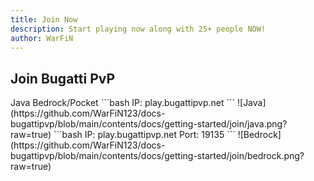 ```yaml
---
title: Join Now
description: Start playing now along with 25+ people NOW!
author: WarFiN
---
```


## Join Bugatti PvP

<Tabs defaultValue="Java" className="pt-5 pb-1">
  <TabsList className="">
    <TabsTrigger value="Java">Java</TabsTrigger>
    <TabsTrigger value="Bedrock">Bedrock/Pocket</TabsTrigger>
  </TabsList>
  <TabsContent value="Java">
    ```bash
    IP: play.bugattipvp.net
    ```
    ![Java](https://github.com/WarFiN123/docs-bugattipvp/blob/main/contents/docs/getting-started/join/java.png?raw=true)
  </TabsContent>
  <TabsContent value="Bedrock">
    ```bash
    IP: play.bugattipvp.net
    Port: 19135
    ```
    ![Bedrock](https://github.com/WarFiN123/docs-bugattipvp/blob/main/contents/docs/getting-started/join/bedrock.png?raw=true)
  </TabsContent>
</Tabs>
